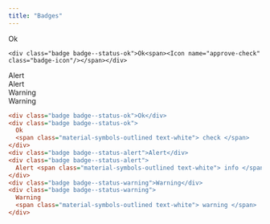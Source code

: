```yaml
---
title: "Badges"
---
```



<div
class="badge-wrapper"

>

  <div class="badge-item">
    <div class="badge badge--status-ok">Ok </div>

    <div class="badge badge--status-ok">Ok<span><Icon name="approve-check" class="badge-icon"/></span></div>

  </div>
  <div class="badge-item">
    <div class="badge badge--status-alert">Alert</div>
    <div class="badge badge--status-alert">Alert<span ><Icon name="information" class="badge-icon"/></span></div>
  </div>
  <div class="badge-item">
    <div class="badge badge--status-warning">Warning</div>
    <div class="badge badge--status-warning">Warning<span><Icon name="warning" class="badge-icon"/></span></div>
  </div>
</div>

```ini
<div class="badge badge--status-ok">Ok</div>
<div class="badge badge--status-ok">
  Ok
  <span class="material-symbols-outlined text-white"> check </span>
</div>
<div class="badge badge--status-alert">Alert</div>
<div class="badge badge--status-alert">
  Alert <span class="material-symbols-outlined text-white"> info </span>
</div>
<div class="badge badge--status-warning">Warning</div>
<div class="badge badge--status-warning">
  Warning
  <span class="material-symbols-outlined text-white"> warning </span>
</div>
```
